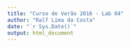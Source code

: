 ```yaml
---
title: "Curso de Verão 2016 - Lab 04"
author: "Ralf Lima da Costa"
date: "`r Sys.Date()`"
output: html_document
---
```



